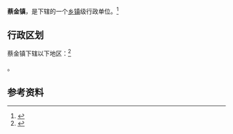 {{中国乡级行政区|51/11/12/109/000}}

'''蔡金镇'''，是{{PRC admin/fullname|51/11/12/109/000|3}}下辖的一个[[乡镇|乡镇]]级行政单位。<ref>{{PRC admin/ref sgc|{{PRC admin/parent|51/11/12/109/000}}}}</ref>

== 行政区划 ==

蔡金镇下辖以下地区：<ref>{{PRC admin/ref sgc|51/11/12/109/000}}</ref>

{{PRC admin/children|51/11/12/109/000}}。

== 参考资料 ==

{{reflist}}

{{行政区划小作品}}
{{PRC admin/navcat|51/11/12/109/000}}
